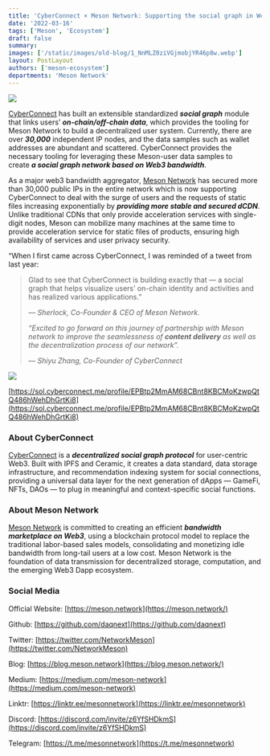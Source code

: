 ```yaml
---
title: 'CyberConnect × Meson Network: Supporting the social graph in Web3'
date: '2022-03-16'
tags: ['Meson', 'Ecosystem']
draft: false
summary:
images: ['/static/images/old-blog/1_NnMLZ0ziVGjmobjYR46p8w.webp']
layout: PostLayout
authors: ['meson-ecosystem']
departments: 'Meson Network'
---
```


![](/static/images/old-blog/1_NnMLZ0ziVGjmobjYR46p8w.webp)

[CyberConnect](https://cyberconnect.me/) has built an extensible standardized **_social graph_** module that links users’ **_on-chain/off-chain data_**, which provides the tooling for Meson Network to build a decentralized user system. Currently, there are over **_30,000_** independent IP nodes, and the data samples such as wallet addresses are abundant and scattered. CyberConnect provides the necessary tooling for leveraging these Meson-user data samples to create **_a social graph network based on Web3 bandwidth_**.

As a major web3 bandwidth aggregator, [Meson Network](https://meson.network/) has secured more than 30,000 public IPs in the entire network which is now supporting CyberConnect to deal with the surge of users and the requests of static files increasing exponentially by **_providing more stable and secured dCDN_**. Unlike traditional CDNs that only provide acceleration services with single-digit nodes, Meson can mobilize many machines at the same time to provide acceleration service for static files of products, ensuring high availability of services and user privacy security.

“When I first came across CyberConnect, I was reminded of a tweet from last year:

> Glad to see that CyberConnect is building exactly that — a social graph that helps visualize users’ on-chain identity and activities and has realized various applications.”
>
> _— Sherlock, Co-Founder & CEO of Meson Network._
>
> _“Excited to go forward on this journey of partnership with Meson network to improve the seamlessness of **content delivery** as well as the decentralization process of our network”._
>
> _— Shiyu Zhang, Co-Founder of CyberConnect_

![](/static/images/old-blog/1_-SlilbWSqja9c40I95P2Ow.png)

[https://sol.cyberconnect.me/profile/EPBtp2MmAM68CBnt8KBCMoKzwpQtQ486hWehDhGrtKi8](https://sol.cyberconnect.me/profile/EPBtp2MmAM68CBnt8KBCMoKzwpQtQ486hWehDhGrtKi8)

### **About CyberConnect**

[CyberConnect](https://cyberconnect.me/) is a **_decentralized social graph protocol_** for user-centric Web3. Built with IPFS and Ceramic, it creates a data standard, data storage infrastructure, and recommendation indexing system for social connections, providing a universal data layer for the next generation of dApps — GameFi, NFTs, DAOs — to plug in meaningful and context-specific social functions.

### **About Meson Network**

[Meson Network](https://meson.network/) is committed to creating an efficient **_bandwidth marketplace on Web3_**, using a blockchain protocol model to replace the traditional labor-based sales models, consolidating and monetizing idle bandwidth from long-tail users at a low cost. Meson Network is the foundation of data transmission for decentralized storage, computation, and the emerging Web3 Dapp ecosystem.

### **Social Media**

Official Website: [https://meson.network](https://meson.network/)

Github: [https://github.com/daqnext](https://github.com/daqnext)

Twitter: [https://twitter.com/NetworkMeson](https://twitter.com/NetworkMeson)

Blog: [https://blog.meson.network](https://blog.meson.network/)

Medium: [https://medium.com/meson-network](https://medium.com/meson-network)

Linktr: [https://linktr.ee/mesonnetwork](https://linktr.ee/mesonnetwork)

Discord: [https://discord.com/invite/z6YfSHDkmS](https://discord.com/invite/z6YfSHDkmS)

Telegram: [https://t.me/mesonnetwork](https://t.me/mesonnetwork)
